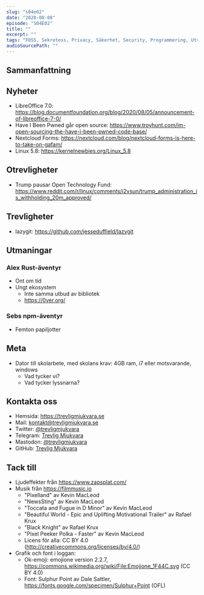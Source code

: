 ```yaml
---
slug: "s04e02"
date: "2020-08-08"
episode: "S04E02"
title: ""
excerpt: "" 
tags: "FOSS, Sekretess, Privacy, Säkerhet, Security, Programmering, Utveckling, RaspberryPi, Mjukvara, PinePhone, Technology, Linux, Open Source, git, vim, "
audioSourcePath: ""
---
```


## Sammanfattning

## Nyheter
- LibreOffice 7.0: https://blog.documentfoundation.org/blog/2020/08/05/announcement-of-libreoffice-7-0/ 
- Have I Been Pwned går open source: https://www.troyhunt.com/im-open-sourcing-the-have-i-been-pwned-code-base/
- Nextcloud Forms: https://nextcloud.com/blog/nextcloud-forms-is-here-to-take-on-gafam/
- Linux 5.8: https://kernelnewbies.org/Linux_5.8

## Otrevligheter
- Trump pausar Open Technology Fund: https://www.reddit.com/r/linux/comments/i2vsun/trump_administration_is_withholding_20m_approved/

## Trevligheter
- lazygit: https://github.com/jesseduffield/lazygit

## Utmaningar

### Alex Rust-äventyr
- Ont om tid
- Ungt ekosystem
  - Inte samma utbud av bibliotek
  - https://0ver.org/
 
### Sebs npm-äventyr
- Femton papiljotter

## Meta
- Dator till skolarbete, med skolans krav: 4GB ram, i7 eller motsvarande, windows
  - Vad tycker vi?
  - Vad tycker lyssnarna?

## Kontakta oss

- Hemsida: https://trevligmjukvara.se
- Mail: kontakt@trevligmjukvara.se
- Twitter: [@trevligmjukvara](https://twitter.com/trevligmjukvara)
- Telegram: [Trevlig Mjukvara](https://t.me/trevligmjukvara)
- Mastodon: [@trevligmjukvara](https://mastodon.linuxkompis.se/@trevligmjukvara)
- GitHub: [Trevlig Mjukvara](https://github.com/trevligmjukvara)

## Tack till

- Ljudeffekter från https://www.zapsplat.com/
- Musik från https://filmmusic.io
  - "Pixelland" av Kevin MacLeod
  - "NewsSting" av Kevin MacLeod
  - "Toccata and Fugue in D Minor" av Kevin MacLeod
  - "Beautiful World - Epic and Uplifting Motivational Trailer" av Rafael Krux
  - "Black Knight" av Rafael Krux
  - "Pixel Peeker Polka - Faster" av Kevin MacLeod
  - Licens för alla: CC BY 4.0 (http://creativecommons.org/licenses/by/4.0/)
- Grafik och font i loggan:
  - Ok-emoji: emojione version 2.2.7, https://commons.wikimedia.org/wiki/File:Emojione_1F44C.svg (CC BY 4.0)
  - Font: Sulphur Point av Dale Sattler, https://fonts.google.com/specimen/Sulphur+Point (OFL)
